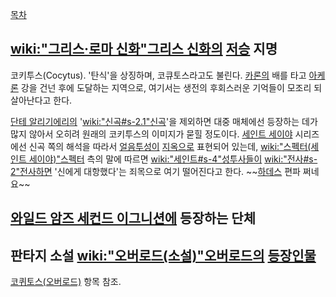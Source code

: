 {{{+1 Cocytus}}}

[[목차]]

== [[wiki:"그리스·로마 신화"그리스 신화]]의 [[저승]] 지명 ==
코키투스(Cocytus). '탄식'을 상징하며, 코큐토스라고도 불린다. [[카론]]의 배를 타고 [[아케론]] 강을 건넌 후에 도달하는 지역으로, 여기서는 생전의 후회스러운 기억들이 모조리 되살아난다고 한다. 

[[단테 알리기에리]]의 '[[wiki:"신곡#s-2.1"신곡]]'을 제외하면 대중 매체에선 등장하는 데가 많지 않아서 오히려 원래의 코키투스의 이미지가 묻힐 정도이다. [[세인트 세이야]] 시리즈에선 신곡 쪽의 해석을 따라서 [[얼음]]투성이 [[지옥]]으로 표현되어 있는데, [[wiki:"스펙터(세인트 세이야)"스펙터]] 측의 말에 따르면 [[wiki:"세인트#s-4"성투사]]들이 [[wiki:"전사#s-2"전사]]하면 '신에게 대항했다'는 죄목으로 여기 떨어진다고 한다. ~~[[하데스]] 편파 쩌네요~~  

== [[와일드 암즈 세컨드 이그니션]]에 등장하는 단체 ==

== 판타지 소설 [[wiki:"오버로드(소설)"오버로드]]의 [[코퀴토스(오버로드)|등장인물]] ==
[[코퀴토스(오버로드)]] 항목 참조.
